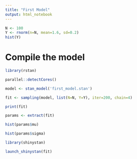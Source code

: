 ```yaml
---
title: "First Model"
output: html_notebook
---
```



```r
N <- 100
Y <- rnorm(n=N, mean=1.6, sd=0.2)
hist(Y)
```

# Compile the model
```r
library(rstan)
```

```r
parallel::detectCores()
```


```r
model <- stan_model('first_model.stan')
```

```r
fit <- sampling(model, list(N=N, Y=Y), iter=200, chain=4)
```

```r
print(fit)
```

```r
params <- extract(fit)
```

```r
hist(params$mu)
```

```r
hist(params$sigma)
```

```r
library(shinystan)
```

```r
launch_shinystan(fit)
```

